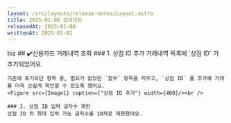 ```yaml
---
layout: /src/layouts/release-notes/Layout.astro
title: 2025-01-08 업데이트
releasedAt: 2025-01-08
writtenAt: 2025-01-02
---
```



<Frame>
    <Badge style={'web'}>biz</Badge>
    ## ✔️신용카드 거래내역 조회
    ### 1. 상점 ID 추가
    거래내역 목록에 `상점 ID` 가 추가되었어요.

    기존에 표기되던 항목 중, 필요가 없었던 `할부` 항목을 지우고, `상점 ID` 를 추가해 거래를 더욱 손쉽게 확인할 수 있도록 했어요.
    <Figure src={Image1} caption={"상점 ID 추가"} width={400}/><br />

    ### 2. 상점 ID 입력 글자수 제한
    상점 ID 의 최대 입력 가능 글자수를 10자로 제한했어요.

</Frame>